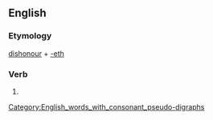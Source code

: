 ==English==
[[Category:English_words_with_consonant_pseudo-digraphs]]

===Etymology===
[[dishonour]] + [[-eth]]

===Verb===
{{infl|en|verb form}}

# {{archaic third-person singular of|dishonour}}
